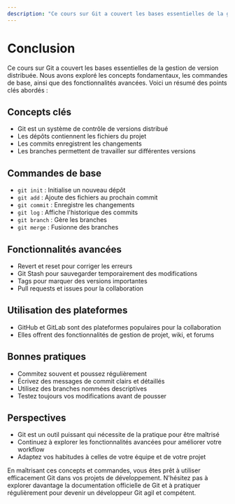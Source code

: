 ```yaml
---
description: "Ce cours sur Git a couvert les bases essentielles de la gestion de version distribuée. Nous avons exploré les concepts fondamentaux, les commandes de base, ainsi que des fonctionnalités avancées."
---
```

# Conclusion

Ce cours sur Git a couvert les bases essentielles de la gestion de version distribuée. Nous avons exploré les concepts fondamentaux, les commandes de base, ainsi que des fonctionnalités avancées. Voici un résumé des points clés abordés :

## Concepts clés

- Git est un système de contrôle de versions distribué
- Les dépôts contiennent les fichiers du projet
- Les commits enregistrent les changements
- Les branches permettent de travailler sur différentes versions

## Commandes de base

- `git init` : Initialise un nouveau dépôt
- `git add` : Ajoute des fichiers au prochain commit
- `git commit` : Enregistre les changements
- `git log` : Affiche l'historique des commits
- `git branch` : Gère les branches
- `git merge` : Fusionne des branches

## Fonctionnalités avancées

- Revert et reset pour corriger les erreurs
- Git Stash pour sauvegarder temporairement des modifications
- Tags pour marquer des versions importantes
- Pull requests et issues pour la collaboration

## Utilisation des plateformes

- GitHub et GitLab sont des plateformes populaires pour la collaboration
- Elles offrent des fonctionnalités de gestion de projet, wiki, et forums

## Bonnes pratiques

- Commitez souvent et poussez régulièrement
- Écrivez des messages de commit clairs et détaillés
- Utilisez des branches nommées descriptives
- Testez toujours vos modifications avant de pousser

## Perspectives

- Git est un outil puissant qui nécessite de la pratique pour être maîtrisé
- Continuez à explorer les fonctionnalités avancées pour améliorer votre workflow
- Adaptez vos habitudes à celles de votre équipe et de votre projet

En maîtrisant ces concepts et commandes, vous êtes prêt à utiliser efficacement Git dans vos projets de développement. N'hésitez pas à explorer davantage la documentation officielle de Git et à pratiquer régulièrement pour devenir un développeur Git agil et compétent.